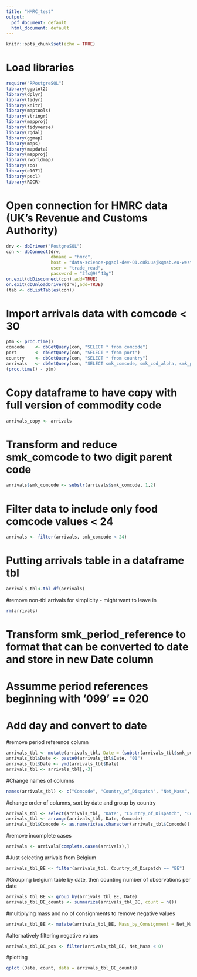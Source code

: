 ```yaml
---
title: "HMRC_test"
output:
  pdf_document: default
  html_document: default
---
```


```r
knitr::opts_chunk$set(echo = TRUE)
```

# Load libraries
```r
require("RPostgreSQL")
library(ggplot2)
library(dplyr)
library(tidyr)
library(knitr)
library(maptools)
library(stringr)
library(mapproj)
library(tidyverse)
library(rgdal)
library(ggmap)
library(maps)
library(mapdata)
library(mapproj)
library(rworldmap)
library(zoo)
library(e1071)
library(pscl)
library(ROCR)
```

# Open connection for HMRC data (UK's Revenue and Customs Authority)
```r
drv <- dbDriver("PostgreSQL")
con <- dbConnect(drv,
                 dbname = "hmrc",
                 host = "data-science-pgsql-dev-01.c8kuuajkqmsb.eu-west-2.rds.amazonaws.com",
                 user = "trade_read",
                 password = "2fs@9!^43g")
on.exit(dbDisconnect(con),add=TRUE)
on.exit(dbUnloadDriver(drv),add=TRUE)
(tab <- dbListTables(con))
```

# Import arrivals data with comcode < 30 
```r
ptm <- proc.time()
comcode    <- dbGetQuery(con, "SELECT * from comcode")
port       <- dbGetQuery(con, "SELECT * from port")
country    <- dbGetQuery(con, "SELECT * from country")
arrivals   <- dbGetQuery(con, "SELECT smk_comcode, smk_cod_alpha, smk_period_reference, smk_nett_mass, smk_no_of_consignments, smk_stat_value FROM arrivals WHERE smk_comcode ~ '^[0-2]'")
(proc.time() - ptm)
```

# Copy dataframe to have copy with full version of commodity code
```r
arrivals_copy <- arrivals
```

# Transform and reduce smk_comcode to two digit parent code 
```r
arrivals$smk_comcode <- substr(arrivals$smk_comcode, 1,2)
```

# Filter data to include only food comcode values < 24
```r
arrivals <- filter(arrivals, smk_comcode < 24)
```

# Putting arrivals table in a dataframe tbl
```r
arrivals_tbl<-tbl_df(arrivals)
```

#remove non-tbl arrivals for simplicity - might want to leave in
```r
rm(arrivals)
```

# Transform smk_period_reference to format that can be converted to date and store in new Date column
# Assumme period references beginning with '099' == 020
# Add day and convert to date
#remove period reference column
```r
arrivals_tbl <- mutate(arrivals_tbl, Date = (substr(arrivals_tbl$smk_period_reference, 2,7)))
arrivals_tbl$Date <- paste0(arrivals_tbl$Date, "01")
arrivals_tbl$Date <- ymd(arrivals_tbl$Date)
arrivals_tbl <- arrivals_tbl[,-3]
```

#Change names of columns
```r
names(arrivals_tbl) <- c("Comcode", "Country_of_Dispatch", "Net_Mass", "No_of_Consignments", "Invoice_Price", "Date")
```

#change order of columns, sort by date and group by country
```r
arrivals_tbl <- select(arrivals_tbl, "Date", "Country_of_Dispatch", "Comcode", "Net_Mass", "No_of_Consignments", "Invoice_Price")
arrivals_tbl <- arrange(arrivals_tbl, Date, Comcode) 
arrivals_tbl$Comcode <- as.numeric(as.character(arrivals_tbl$Comcode))
```

#remove incomplete cases
```r
arrivals <- arrivals[complete.cases(arrivals),]
```


#Just selecting arrivals from Belgium
```r
arrivals_tbl_BE <- filter(arrivals_tbl, Country_of_Dispatch == "BE")
```


#Grouping belgium table by date, then counting number of observations per date
```r
arrivals_tbl_BE <- group_by(arrivals_tbl_BE, Date)
arrivals_tbl_BE_counts <- summarize(arrivals_tbl_BE, count = n())
```

#multiplying mass and no of consignments to remove negative values
```r
arrivals_tbl_BE <- mutate(arrivals_tbl_BE, Mass_by_Consignment = Net_Mass * No_of_Consignments)
```

#alternatively filtering negative values
```r
arrivals_tbl_BE_pos <- filter(arrivals_tbl_BE, Net_Mass < 0)
```



#plotting
```r
qplot (Date, count, data = arrivals_tbl_BE_counts)
```



